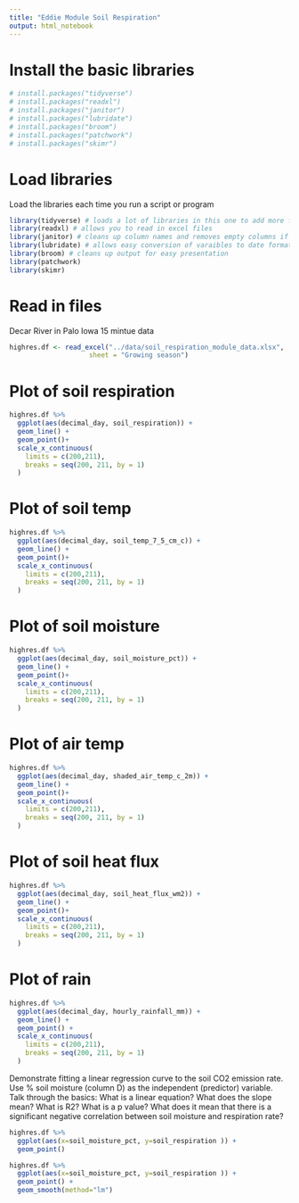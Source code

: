 ```yaml
---
title: "Eddie Module Soil Respiration"
output: html_notebook
---
```



# Install the basic libraries
```r
# install.packages("tidyverse")
# install.packages("readxl")
# install.packages("janitor")
# install.packages("lubridate")
# install.packages("broom")
# install.packages("patchwork")
# install.packages("skimr")
```

# Load libraries    
Load the libraries each time you run a script or program   
```r
library(tidyverse) # loads a lot of libraries in this one to add more functionality
library(readxl) # allows you to read in excel files
library(janitor) # cleans up column names and removes empty columns if wanted
library(lubridate) # allows easy conversion of varaibles to date format
library(broom) # cleans up output for easy presentation
library(patchwork)
library(skimr)
```

           
# Read in files
Decar River in Palo Iowa 15 mintue data
```r
highres.df <- read_excel("../data/soil_respiration_module_data.xlsx",
                    sheet = "Growing season")
```

# Plot of soil respiration
```r
highres.df %>% 
  ggplot(aes(decimal_day, soil_respiration)) +
  geom_line() +
  geom_point()+
  scale_x_continuous(
    limits = c(200,211),
    breaks = seq(200, 211, by = 1)
  )
```



# Plot of soil temp
```r
highres.df %>% 
  ggplot(aes(decimal_day, soil_temp_7_5_cm_c)) +
  geom_line() +
  geom_point()+
  scale_x_continuous(
    limits = c(200,211),
    breaks = seq(200, 211, by = 1)
  )
```
# Plot of soil moisture
```r
highres.df %>% 
  ggplot(aes(decimal_day, soil_moisture_pct)) +
  geom_line() +
  geom_point()+
  scale_x_continuous(
    limits = c(200,211),
    breaks = seq(200, 211, by = 1)
  )
```
# Plot of air temp
```r
highres.df %>% 
  ggplot(aes(decimal_day, shaded_air_temp_c_2m)) +
  geom_line() +
  geom_point()+
  scale_x_continuous(
    limits = c(200,211),
    breaks = seq(200, 211, by = 1)
  )
```
# Plot of soil heat flux
```r
highres.df %>% 
  ggplot(aes(decimal_day, soil_heat_flux_wm2)) +
  geom_line() +
  geom_point()+
  scale_x_continuous(
    limits = c(200,211),
    breaks = seq(200, 211, by = 1)
  )
```

# Plot of rain
```r
highres.df %>% 
  ggplot(aes(decimal_day, hourly_rainfall_mm)) +
  geom_line() +
  geom_point() +
  scale_x_continuous(
    limits = c(200,211),
    breaks = seq(200, 211, by = 1)
  )
```



Demonstrate fitting a linear regression curve to the soil CO2 emission rate. Use % soil moisture (column D) as the independent (predictor) variable. Talk through the basics: What is a linear equation? What does the slope mean? What is R2? What is a p value? What does it mean that there is a significant negative correlation between soil moisture and respiration rate? 

```r
highres.df %>% 
  ggplot(aes(x=soil_moisture_pct, y=soil_respiration )) +
  geom_point()
```

```r
highres.df %>% 
  ggplot(aes(x=soil_moisture_pct, y=soil_respiration )) +
  geom_point() +
  geom_smooth(method="lm")
```








